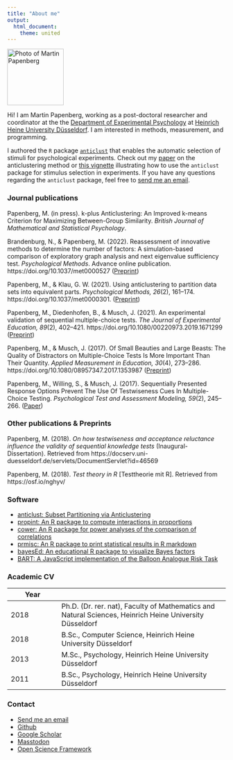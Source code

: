 ```yaml
---
title: "About me"
output:
  html_document:
    theme: united
---
```


<img src = "me.png" width = 130 alt = "Photo of Martin Papenberg">

Hi! I am Martin Papenberg, working as a post-doctoral researcher and coordinator at the the [Department of Experimental Psychology](https://www.psychologie.hhu.de/studium-und-lehre-psychologie/institutskoordinator) at [Heinrich Heine University Düsseldorf](https://www.uni-duesseldorf.de/home/en/home.html). I am interested in methods, measurement, and programming.

I authored the `R` package [`anticlust`](https://github.com/m-Py/anticlust) that enables the automatic selection of stimuli for psychological experiments. Check out my [paper](https://psyarxiv.com/3razc/) on the anticlustering method or [this vignette](https://m-py.github.io/anticlust/articles/stimulus-selection.html) illustrating how to use the `anticlust` package for stimulus selection in experiments. If you have any questions regarding the `anticlust` package, feel free to <a href = "mailto:martin.papenberg@hhu.de?subject=Help with the anticlust package">send me an email</a>.

### Journal publications

Papenberg, M. (in press). k-plus Anticlustering: An Improved k-means Criterion for Maximizing Between-Group Similarity. *British Journal of Mathematical and Statistical Psychology*.

Brandenburg, N., & Papenberg, M. (2022). Reassessment of innovative methods to determine the number of factors: A simulation-based comparison of exploratory graph analysis and next eigenvalue sufficiency test. *Psychological Methods*. Advance online publication. https://doi.org/10.1037/met0000527 ([Preprint](https://psyarxiv.com/dhzrc))

Papenberg, M., & Klau, G. W. (2021). Using anticlustering to partition data sets into equivalent parts. *Psychological Methods, 26*(2), 161--174. https://doi.org/10.1037/met0000301. ([Preprint](https://psyarxiv.com/3razc/))

Papenberg, M., Diedenhofen, B., & Musch, J. (2021). An experimental validation of sequential multiple-choice tests. *The Journal of Experimental Education, 89*(2), 402--421. https://doi.org/10.1080/00220973.2019.1671299 ([Preprint](https://osf.io/x8753/))

Papenberg, M., & Musch, J. (2017). Of Small Beauties and Large Beasts: The Quality of Distractors on Multiple-Choice Tests Is More Important Than Their Quantity. *Applied Measurement in Education, 30*(4), 273--286. https://doi.org/10.1080/08957347.2017.1353987 ([Preprint](https://osf.io/xytfw/))

Papenberg, M., Willing, S., & Musch, J. (2017). Sequentially Presented Response Options Prevent The Use Of Testwiseness Cues In Multiple-Choice Testing. *Psychological Test and Assessment Modeling, 59*(2), 245--266. ([Paper](http://www.psychologie-aktuell.com/fileadmin/download/ptam/2-2017_20170627/06_Papenberg_.pdf))

### Other publications & Preprints

Papenberg, M. (2018). *On how testwiseness and acceptance reluctance influence the validity of sequential knowledge tests* (Inaugural-Dissertation). Retrieved from https://docserv.uni-duesseldorf.de/servlets/DocumentServlet?id=46569

Papenberg, M. (2018). *Test theory in R* [Testtheorie mit R]. Retrieved from https://osf.io/nghyv/

### Software

- [anticlust: Subset Partitioning via Anticlustering](https://github.com/m-Py/anticlust)
- [propint: An R package to compute interactions in proportions](https://github.com/m-Py/propint)
- [cower: An R package for power analyses of the comparison of correlations](https://github.com/m-Py/cower)
- [prmisc: An R package to print statistical results in R markdown](https://github.com/m-Py/prmisc)
- [bayesEd: An educational R package to visualize Bayes factors](https://github.com/m-Py/bayesEd)
- [BART: A JavaScript implementation of the Balloon Analogue Risk Task](https://github.com/m-Py/BART)

### Academic CV

| Year |  |
| ---- | ------------- | 
| 2018 | Ph.D. (Dr. rer. nat), Faculty of Mathematics and Natural Sciences, Heinrich Heine University Düsseldorf |
| 2018 | B.Sc., Computer Science, Heinrich Heine University Düsseldorf |
| 2013 | M.Sc., Psychology, Heinrich Heine University Düsseldorf |
| 2011 | B.Sc., Psychology, Heinrich Heine University Düsseldorf |

### Contact

- <a href = "mailto:martin.papenberg@hhu.de">Send me an email</a>
- [Github](https://github.com/m-Py)
- [Google Scholar](https://scholar.google.de/citations?user=_h33JecAAAAJ&hl=de&oi=sra)
- [Masstodon](https://fosstodon.org/@MPapenberg)
- [Open Science Framework](https://osf.io/3gq2h)
